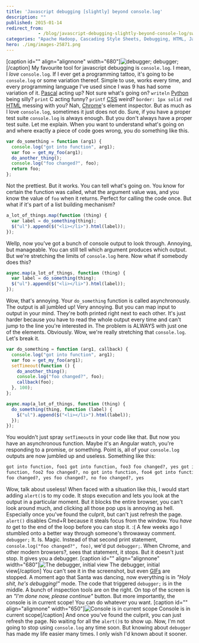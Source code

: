 ```yaml
---
title: 'Javascript debugging [slightly] beyond console.log'
description: ""
published: 2015-01-14
redirect_from: 
            - /blog/javascript-debugging-slightly-beyond-console-log/swizec/6633
categories: "Apache Hadoop, Cascading Style Sheets, Debugging, HTML, JavaScript, Technical"
hero: ./img/images-25871.png
---
```

\[caption id=&quot;&quot; align=&quot;alignnone&quot; width=&quot;680&quot;]![debugger;](./img/images-25871.png "debugger;") debugger;\[/caption] My favourite tool for javascript debugging is `console.log`. I mean, I _love_ `console.log`. If I ever get a programming tattoo, it&#x27;s going to be `console.log` or some variation thereof. Simple to use, works every time, and every programming language I&#x27;ve used since I was 9 has had some variation of it. [Pascal](http://en.wikipedia.org/wiki/Pascal_%28programming_language%29 "Pascal (programming language)") acting up? Not sure what&#x27;s going on? `writeln` [Python](http://www.python.org/ "Python (programming language)") being silly? `print` C acting funny? `printf` [CSS](http://en.wikipedia.org/wiki/Cascading_Style_Sheets "Cascading Style Sheets") weird? `border: 1px solid red` [HTML](http://en.wikipedia.org/wiki/HTML "HTML") messing with you? Nah, [Chrome](http://www.google.com/chrome "Google Chrome")&#x27;s element inspector. But as much as I love `console.log`, sometimes it just does not do. Sure, if you have a proper test suite `console.log` is always enough. But you don&#x27;t always have a proper test suite. Let me explain. When you want to understand what&#x27;s going on and where exactly a piece of code goes wrong, you do something like this.

```javascript
var do_something = function (arg1) {
  console.log("got into function", arg1);
  var foo = get_my_foo(arg1);
  do_another_thing();
  console.log("foo changed?", foo);
  return foo;
};
```

Not the prettiest. But it works. You can tell what&#x27;s going on. You know for certain the function was called, what the argument value was, and you know the value of `foo` when it returns. Perfect for calling the code once. But what if it&#x27;s part of a list building mechanism?

```javascript
a_lot_of_things.map(function (thing) {
  var label = do_something(thing);
  $("ul").append($("<li></li>").html(label));
});
```

Wellp, now you&#x27;ve got a bunch of console output to look through. Annoying, but manageable. You can still tell which argument produces which output. But we&#x27;re stretching the limits of `console.log` here. Now what if somebody does this?

```javascript
async.map(a_lot_of_things, function (thing) {
  var label = do_something(thing);
  $("ul").append($("<li></li>").html(label));
});
```

Wow, that&#x27;s annoying. Your `do_something` function is called asynchronously. The output is all jumbled up! Very annoying. But you can map input to output in your mind. They&#x27;re both printed right next to each other. It&#x27;s just harder because you have to read the whole output every time and can&#x27;t jump to the line you&#x27;re interested in. The problem is ALWAYS with just one of the elements. Obviously. Wow, we&#x27;re really stretching that `console.log`. Let&#x27;s break it.

```javascript
var do_something = function (arg1, callback) {
  console.log("got into function", arg1);
  var foo = get_my_foo(arg1);
  setTimeout(function () {
    do_another_thing();
    console.log("foo changed?", foo);
    callback(foo);
  }, 100);
};

async.map(a_lot_of_things, function (thing) {
  do_something(thing, function (label) {
    $("ul").append($("<li></li>").html(label));
  });
});
```

You wouldn&#x27;t just spray `setTimeout`s in your code like that. But now you have an asynchronous function. Maybe it&#x27;s an Angular watch, you&#x27;re responding to a promise, or something. Point is, all of your `console.log` outputs are now jumbled up and useless. Something like this:

```html
got into function, foo1 got into function, foo3 foo changed?, yes got into
function, foo2 foo changed?, no got into function, foo4 got into function, foo5
foo changed?, yes foo changed?, no foo changed?, yes
```

Wow, talk about useless! When faced with a situation like this, I would start adding `alert()`s to my code. It stops execution and lets you look at the output in a particular moment. But it blocks the entire browser, you can&#x27;t look around much, and clicking all those pop ups is annoying as hell. Especially once you&#x27;ve found the culprit, but can&#x27;t just refresh the page. `alert()` disables Cmd+R because it steals focus from the window. You _have to_ get to the end of the loop before you can stop it. :( A few weeks ago I stumbled onto a better way through someone&#x27;s throwaway comment. `debugger;` It. Is. Magic. Instead of that second print statement, `console.log("foo changed?", foo)`, we&#x27;d put `debugger;`. When Chrome, and other modern browsers?, sees that statement, it stops. But it doesn&#x27;t just stop. It gives you a debugger. \[caption id=&quot;&quot; align=&quot;alignnone&quot; width=&quot;680&quot;]![The debugger, initial view](./img/images-25868.png "The debugger, initial view") The debugger, initial view\[/caption] You can&#x27;t see it in the screenshot, but even [GIFs](http://en.wikipedia.org/wiki/Graphics_Interchange_Format "Graphics Interchange Format") are stopped. A moment ago that Santa was dancing, now everything is in _&quot;Holy shit, he&#x27;s debugging!&quot;_ mode. The code that triggered `debugger;` is in the middle. A bunch of inspection tools are on the right. On top of the screen is an _&quot;I&#x27;m done now, please continue&quot;_ button. But more importantly, the console is in current scope! You can do whatever you want. \[caption id=&quot;&quot; align=&quot;alignnone&quot; width=&quot;650&quot;]![Console is in current scope](./img/images-25870.png "Console is in current scope") Console is in current scope\[/caption] And once you&#x27;ve found the culprit, you can just refresh the page. No waiting for all the `alert()`s to show up. Now, I&#x27;m not going to stop using `console.log` any time soon. But knowing about `debugger` has made my life easier many times. I only wish I&#x27;d known about it sooner.
